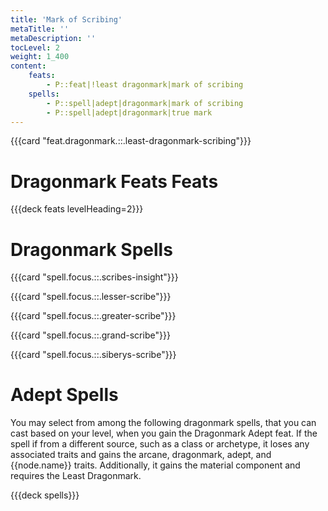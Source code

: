 ```yaml
---
title: 'Mark of Scribing'
metaTitle: ''
metaDescription: ''
tocLevel: 2
weight: 1_400
content:
    feats:
        - P::feat|!least dragonmark|mark of scribing
    spells:
        - P::spell|adept|dragonmark|mark of scribing
        - P::spell|adept|dragonmark|true mark
---
```


{{{card "feat.dragonmark.::.least-dragonmark-scribing"}}}

# Dragonmark Feats Feats

{{{deck feats levelHeading=2}}}

# Dragonmark Spells

{{{card "spell.focus.::.scribes-insight"}}}

{{{card "spell.focus.::.lesser-scribe"}}}

{{{card "spell.focus.::.greater-scribe"}}}

{{{card "spell.focus.::.grand-scribe"}}}

{{{card "spell.focus.::.siberys-scribe"}}}

# Adept Spells

You may select from among the following dragonmark spells, that you can cast based on your level, when you gain the Dragonmark Adept feat. If the spell if from a different source, such as a class or archetype, it loses any associated traits and gains the arcane, dragonmark, adept, and {{node.name}} traits. Additionally, it gains the material component and requires the Least Dragonmark.

{{{deck spells}}}